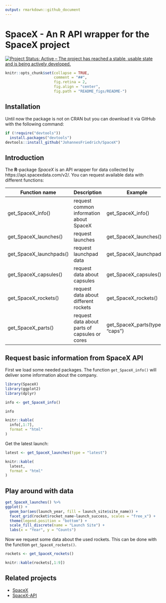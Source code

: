 ```yaml
---
output: rmarkdown::github_document
---
```


<!-- README.md is generated from README.Rmd. Please edit that file -->

# SpaceX - An R API wrapper for the SpaceX project

[![Project Status: Active – The project has reached a stable, usable state and is being actively developed.](http://www.repostatus.org/badges/latest/active.svg)](http://www.repostatus.org/#active)


```r
knitr::opts_chunk$set(collapse = TRUE,
                      comment = "##",
                      fig.retina = 2,
                      fig.align = "center",
                      fig.path = "README_figs/README-")
```

## Installation

Until now the package is not on CRAN but you can download it via GitHub with the following command:

```r
if (!require("devtools"))
  install.packages("devtools")
devtools::install_github("JohannesFriedrich/SpaceX")
```


## Introduction

The **R**-package *SpaceX* is an API wrapper for data collected by https://api.spacexdata.com/v2/. You can request available data with different functions:

Function name       | Description                                        | Example
--------------------|----------------------------------------------------| -------
get_SpaceX_info()       | request common information about SpaceX  | get_SpaceX_info()
get_SpaceX_launches()   | request launches                         | get_SpaceX_launches()
get_SpaceX_launchpads() | request launchpad data                   | get_SpaceX_launchpads()
get_SpaceX_capsules()   | request data about capsules              | get_SpaceX_capsules() 
get_SpaceX_rockets()    | request data about different rockets     | get_SpaceX_rockets()  
get_SpaceX_parts()      | request data about parts of capsules or cores  | get_SpaceX_parts(type = "caps")  

## Request basic information from SpaceX API <a id="basic_information"></a>

First we load some needed packages. The function `get_SpaceX_info()` will deliver some information about the company.

```r
library(SpaceX)
library(ggplot2)
library(dplyr)

info <- get_SpaceX_info()
```


```r
info
```

```r
knitr::kable(
  info[,1:7],
  format = "html"
)
```

Get the latest launch:

```r
latest <- get_SpaceX_launches(type = "latest")
```

```r
knitr::kable(
  latest,
  format = "html"
)
```


## Play around with data

```r
get_SpaceX_launches() %>% 
ggplot() + 
  geom_bar(aes(launch_year, fill = launch_site$site_name)) +
  facet_grid(rocket$rocket_name~launch_success, scales = "free_x") +
  theme(legend.position = "bottom") + 
  scale_fill_discrete(name = "Launch Site") +
  labs(x = "Year", y = "Counts")

```

Now we request some data about the used rockets. This can be done with the function `get_SpaceX_rockets()`.

```r
rockets <- get_SpaceX_rockets()
```

```r
knitr::kable(rockets[,1:9])
```


## Related projects
* [SpaceX](http://www.spacex.com/)
* [SpaceX-API](https://github.com/r-spacex/SpaceX-API)

